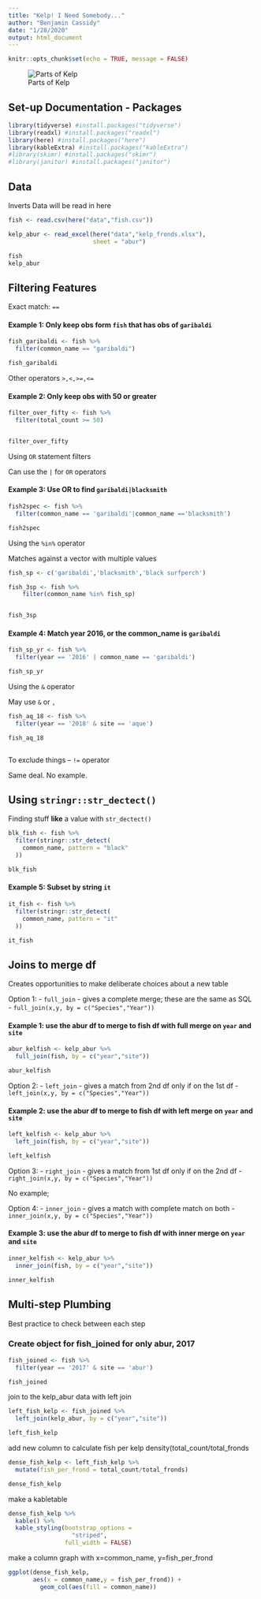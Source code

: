 ```yaml
---
title: "Kelp! I Need Somebody..."
author: "Benjamin Cassidy"
date: "1/28/2020"
output: html_document
---
```


```r
knitr::opts_chunk$set(echo = TRUE, message = FALSE)


```

![Parts of Kelp](kelp2.jpg) 


## Set-up Documentation - Packages
```r

library(tidyverse) #install.packages("tidyverse")
library(readxl) #install.packages("readxl")
library(here) #install.packages("here")
library(kableExtra) #install.packages("kableExtra")
#library(skimr) #install.packages("skimr")
#library(janitor) #install.packages("janitor")


```


## Data

Inverts Data will be read in here

```r

fish <- read.csv(here("data","fish.csv"))

kelp_abur <- read_excel(here("data","kelp_fronds.xlsx"),
                        sheet = "abur")

fish
kelp_abur

```


## Filtering Features

Exact match: `==`



#### Example 1: Only keep obs form `fish` that has obs of `garibaldi`

```r


fish_garibaldi <- fish %>% 
  filter(common_name == "garibaldi")

fish_garibaldi


```



Other operators `>,<,>=,<=`

#### Example 2: Only keep obs with 50 or greater

```r

filter_over_fifty <- fish %>% 
  filter(total_count >= 50)


filter_over_fifty 

```


Using `OR` statement filters

Can use the `|` for `OR` operators


#### Example 3: Use OR to find `garibaldi|blacksmith`

```r

fish2spec <- fish %>% 
  filter(common_name == 'garibaldi'|common_name =='blacksmith')

fish2spec


```

Using the `%in%` operator

Matches against a vector with multiple values

```r


fish_sp <- c('garibaldi','blacksmith','black surfperch')

fish_3sp <- fish %>% 
    filter(common_name %in% fish_sp)


fish_3sp
```


#### Example 4: Match year 2016, or the common_name is `garibaldi`

```r

fish_sp_yr <- fish %>% 
  filter(year == '2016' | common_name == 'garibaldi')

fish_sp_yr 


```


Using the `&` operator

May use `&` or `,`


```r

fish_aq_18 <- fish %>% 
  filter(year == '2018' & site == 'aque')

fish_aq_18 



```


To exclude things -- `!=` operator

Same deal. No example. 


## Using `stringr::str_dectect()`

Finding stuff **like** a value with `str_dectect()`


```r

blk_fish <- fish %>% 
  filter(stringr::str_detect(
    common_name, pattern = "black"
  ))

blk_fish

```



#### Example 5: Subset by string `it`

```r


it_fish <- fish %>% 
  filter(stringr::str_detect(
    common_name, pattern = "it"
  ))

it_fish


```


## Joins to merge df 

Creates opportunities to make deliberate choices about a new table

Option 1: 
 - `full_join` - gives a complete merge; these are the same as SQL
  - `full_join(x,y, by = c("Species","Year"))`


#### Example 1: use the abur df to merge to fish df with full merge on `year` and `site`

```r

abur_kelfish <- kelp_abur %>% 
  full_join(fish, by = c("year","site"))

abur_kelfish


```


Option 2: 
 - `left_join` - gives a match from 2nd df only if on the 1st df
   - `left_join(x,y, by = c("Species","Year"))`
 
 
#### Example 2: use the abur df to merge to fish df with left merge on `year` and `site`

```r

left_kelfish <- kelp_abur %>% 
  left_join(fish, by = c("year","site"))

left_kelfish


```


Option 3: 
 - `right_join` - gives a match from 1st df only if on the 2nd df
   - `right_join(x,y, by = c("Species","Year"))`
 
 
No example;



Option 4: 
 - `inner_join` - gives a match with complete match on both
   - `inner_join(x,y, by = c("Species","Year"))`
 
 
#### Example 3: use the abur df to merge to fish df with inner merge on `year` and `site`
```r

inner_kelfish <- kelp_abur %>% 
  inner_join(fish, by = c("year","site"))

inner_kelfish


```


## Multi-step Plumbing 

Best practice to check between each step

### Create object for fish_joined for only abur, 2017
```r

fish_joined <- fish %>% 
  filter(year == '2017' & site == 'abur')

fish_joined 

```

join to the kelp_abur data with left join

```r
left_fish_kelp <- fish_joined %>% 
  left_join(kelp_abur, by = c("year","site"))

left_fish_kelp

```

add new column to calculate fish per kelp density(total_count/total_fronds
```r

dense_fish_kelp <- left_fish_kelp %>% 
  mutate(fish_per_frond = total_count/total_fronds)

dense_fish_kelp

```

make a kabletable

```r

dense_fish_kelp %>% 
  kable() %>% 
  kable_styling(bootstrap_options = 
                  "striped",
                full_width = FALSE)

```


make a column graph with x=common_name, y=fish_per_frond

```r

ggplot(dense_fish_kelp, 
       aes(x = common_name,y = fish_per_frond)) +
         geom_col(aes(fill = common_name))


```









